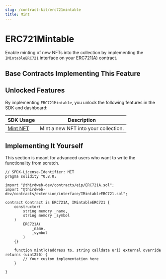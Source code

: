 ```yaml
---
slug: /contract-kit/erc721mintable
title: Mint
---
```



# ERC721Mintable

Enable minting of new NFTs into the collection by implementing the `IMintableERC721` interface on your ERC721(A) contract.

<ViewContractCodeButton
  link="https://github.com/thirdweb-dev/contracts/blob/main/contracts/extension/interface/IMintableERC721.sol"
  name="IMintableERC721"
  isInterface
/>

## Base Contracts Implementing This Feature

<div className="row" style={{ marginBottom: 24 }}>
  <div className="col col--6" style={{ marginTop: 8 }}>
    <QuickstartCard
      name="ERC721 Base Contract"
      link="/contract-kit/base-contracts/erc-721/erc721base"
      image="/assets/icons/general.png"
    />
  </div>
  <div className="col col--6" style={{ padding: 8 }}>
    <QuickstartCard
      name="ERC721 Signature Mint"
      link="/contract-kit/base-contracts/erc-721/erc721signaturemint"
      image="/assets/icons/general.png"
    />
  </div>
</div>

## Unlocked Features

By implementing `ERC721Mintable`, you unlock the following features in the SDK and dashboard:

| SDK Usage                                                                    | Description                          |
| ---------------------------------------------------------------------------- | ------------------------------------ |
| [Mint NFT](/sdk/interacting-with-contracts/erc721Mintable#mint-a-unique-nft) | Mint a new NFT into your collection. |

## Implementing It Yourself

This section is meant for advanced users who want to write the functionality from scratch.

```solidity
// SPDX-License-Identifier: MIT
pragma solidity ^0.8.0;

import "@thirdweb-dev/contracts/eip/ERC721A.sol";
import "@thirdweb-dev/contracts/extension/interface/IMintableERC721.sol";

contract Contract is ERC721A, IMintableERC721 {
    constructor(
        string memory _name,
        string memory _symbol
    )
        ERC721A(
            _name,
            _symbol
        )
    {}

    function mintTo(address to, string calldata uri) external override returns (uint256) {
        // Your custom implementation here
    }

}
```
